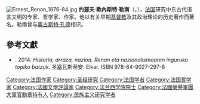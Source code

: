 {{Expand|time=2018-04-19T13:20:26+00:00}}
[[File:Ernest_Renan_1876-84.jpg|thumb]]
'''约瑟夫·歐內斯特·勒南'''（{{lang-fr|Joseph Ernest Renan}}，{{bd|1823年|2月28日|1892年|10月2日}}），[[法国|法国]]研究中东古代语言文明的专家、哲学家、作家。他以有关早期[[基督教|基督教]]及其政治理论的历史著作而著名。勒南曾与[[奥古斯特·孔德|奥古斯特·孔德]]相识。

== 參考文獻 ==
* {{le|若克斯·阿蘇爾門迪|Joxe Azurmendi}}. 2014: ''Historia, arraza, nazioa. Renan eta nazionalismoaren inguruko topiko batzuk''. 圣塞瓦斯蒂安: Elkar. ISBN 978-84-9027-297-8

{{Authority control}}
{{DEFAULTSORT:renan}}
[[Category:法国作家|Category:法国作家]]
[[Category:圣经研究|Category:圣经研究]]
[[Category:法国学者|Category:法国学者]]
[[Category:法国哲学家|Category:法国哲学家]]
[[Category:法國文學評論家|Category:法國文學評論家]]
[[Category:法兰西学院院士|Category:法兰西学院院士]]
[[Category:法國榮譽軍團大軍官勳章持有人|Category:法國榮譽軍團大軍官勳章持有人]]
[[Category:民族主义研究学者|Category:民族主义研究学者]]
{{france-bio-stub}}